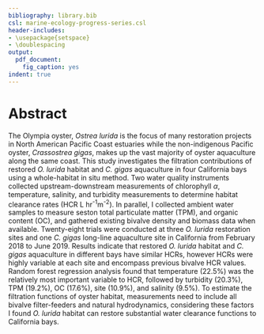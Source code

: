 ```yaml
---
bibliography: library.bib
csl: marine-ecology-progress-series.csl
header-includes: 
- \usepackage{setspace}
- \doublespacing
output:
  pdf_document:
    fig_caption: yes
indent: true
---
```


# Abstract

The Olympia oyster, *Ostrea lurida* is the focus of many restoration projects in North American Pacific Coast estuaries while the non-indigenous Pacific oyster, *Crassostrea gigas*, makes up the vast majority of oyster aquaculture along the same coast.
This study investigates the filtration contributions of restored *O. lurida* habitat and *C. gigas* aquaculture in four California bays using a whole-habitat in situ method.
Two water quality instruments collected upstream-downstream measurements of chlorophyll $\alpha$, temperature, salinity, and turbidity measurements to determine habitat clearance rates (HCR L hr^-1^m^-2^).
In parallel, I collected ambient water samples to measure seston total particulate matter (TPM), and organic content (OC), and gathered existing bivalve density and biomass data when available.
Twenty-eight trials were conducted at three *O. lurida* restoration sites and one *C. gigas* long-line aquaculture site in California from February 2018 to June 2019.
Results indicate that restored *O. lurida* habitat and *C. gigas* aquaculture in different bays have similar HCRs, however HCRs were highly variable at each site and encompass previous bivalve HCR values.
Random forest regression analysis found that temperature (22.5%) was the relatively most important variable to HCR, followed by turbidity (20.3%), TPM (19.2%), OC (17.6%), site (10.9%), and salinity (9.5%).
To estimate the filtration functions of oyster habitat, measurements need to include all bivalve filter-feeders and natural hydrodynamics, considering these factors I found *O. lurida* habitat can restore substantial water clearance functions to California bays.




